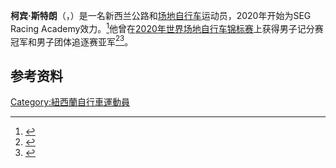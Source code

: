 '''柯宾·斯特朗'''（{{lang-en|Corbin Strong}}，{{bd|2000年|4月30日||}}）是一名新西兰公路和[[场地自行车|场地自行车]]运动员，2020年开始为SEG Racing Academy效力。<ref>{{cite web|url=https://www.uci.org/road/teams/TeamDetail/14122/1001724/257|title=SEG Racing Academy|work=[[国际自行车联合会|Union Cycliste Internationale]]|accessdate=2020-04-29|archiveurl=https://web.archive.org/web/20200429202813/https://www.uci.org/road/teams/TeamDetail/14122/1001724/257|archivedate=2020-04-29}}</ref>他曾在[[2020年世界场地自行车锦标赛|2020年世界场地自行车锦标赛]]上获得男子记分赛冠军和男子团体追逐赛亚军<ref>{{cite web|url=https://www.tissottiming.com/File/0003120101010601FFFFFFFFFFFFFF02|title=Men's points race results|work=Tissot Timing|date=2020-02-28|accessdate=2020-03-08|archiveurl=https://web.archive.org/web/20200308055833/https://www.tissottiming.com/File/0003120101010601FFFFFFFFFFFFFF02|archivedate=2020-03-08}}</ref><ref>{{cite web|url=https://www.tissottiming.com/File/0003120101010903FFFFFFFFFFFFFF02|title=Men's team pursuit results|work=Tissot Timing|date=2020-02-27|accessdate=2020-03-08|archiveurl=https://web.archive.org/web/20200227185654/https://www.tissottiming.com/File/0003120101010903FFFFFFFFFFFFFF02|archivedate=2020-02-27}}</ref>。

==参考资料==
{{reflist}}

{{Authority control}}

{{DEFAULTSORT:Strong, Corbin}}
[[Category:紐西蘭自行車運動員|Category:紐西蘭自行車運動員]]